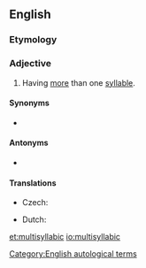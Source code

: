 ==English==

===Etymology===
{{prefix|en|multi|syllabic}}

===Adjective===
{{en-adj|-}}

# {{lb|en|of a word}} Having [[more]] than one [[syllable]].

====Synonyms====
* {{l|en|polysyllabic}}

====Antonyms====
* {{l|en|monosyllabic}}

====Translations====
{{trans-top|having more than one syllable}}
* Czech: {{t|cs|víceslabičný}}
{{trans-mid}}
* Dutch: {{t|nl|meerlettergrepig}}
{{trans-bottom}}

[[Category:English autological terms]]

[[et:multisyllabic]]
[[io:multisyllabic]]